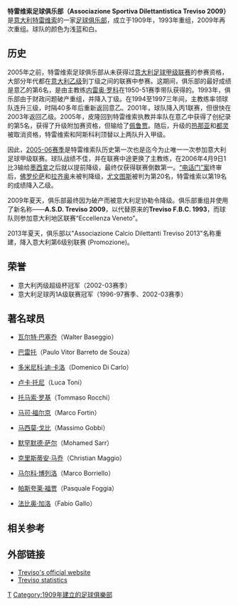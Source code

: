 {{Football club infobox |
  clubname = 特雷维索 |
  image    = [[File:Treviso_fbc.gif|75px]] |
  fullname = Associazione Calcio Dilettanti Treviso 2013|
  nickname =  |
  founded  = 1909年<br />1993年 (重组)<br />2009年 (重组)<br />2013年 (重组) |
  ground   = Stadio Omobono Tenni<br />[[特雷维索|特雷维索]], [[意大利|意大利]] |
  capacity = 7,469| 
  chairman = {{flagicon|Italy}} Marcello Totera|
  manager  = Davide Tentoni|
|  pattern_b1 = _lotto2007lightblue
|  body1 = FFFFFF
|  pattern_la1 = _lotto2007lightblue
|  leftarm1 = FFFFFF
|  pattern_ra1 = _lotto2007lightblue
|  rightarm1 = FFFFFF
|  pattern_sh1 = _lotto2007lightblue
|  shorts1 = FFFFFF
|  pattern_so1 =
|  socks1 = FFFFFF
|  pattern_b2 = _lotto2007lightblue
|  body2 = 000000
|  pattern_la2 = _lotto2007lightblue
|  leftarm2 = 000000
|  pattern_ra2 = _lotto2007lightblue
|  rightarm2 = 000000
|  pattern_sh2 = _lotto2007lightblue
|  shorts2 = 000000
|  pattern_so2 =
|  socks2 = 000000
}}

'''特雷维索足球俱乐部（Associazione Sportiva Dilettantistica Treviso 2009）'''是[[意大利|意大利]][[特雷维索|特雷维索]]的一家[[足球俱乐部|足球俱乐部]]，成立于1909年，1993年重组，2009年再次重组。球队的颜色为浅蓝和白。

== 历史 ==
2005年之前，特雷维索足球俱乐部从未获得过[[意大利足球甲级联赛|意大利足球甲级联赛]]的参赛资格，大部分年代都在[[意大利足球甲级联赛|意大利乙级]]到丁级之间的联赛中参赛。这期间，俱乐部的最好成绩是意乙的第6名，是由主教练[[内雷奥·罗科|内雷奥·罗科]]在1950-51赛季带队获得的。1993年，俱乐部由于财政问题破产重组，并降入丁级。在1994至1997三年间，主教练{{le|吉乌塞佩·皮隆|Giuseppe Pillon}}率领球队连升三级，时隔40多年后重新返回意乙。2001年，球队降入丙1联赛，但很快在2003年返回乙级。2005年，皮隆回到特雷维索执教并率队在意乙中获得了创纪录的第5名，获得了升级附加赛资格，但输给了[[佩鲁贾足球俱乐部|佩鲁贾]]。随后，升级的[[热那亚足球俱乐部|热那亚]]和[[都灵足球俱乐部|都灵]]被取消资格，特雷维索和阿斯科利顶替以上两队升入甲级。

因此，[[2005年至2006年意大利足球甲级联赛|2005-06赛季]]是特雷维索队历史第一次也是迄今为止唯一一次参加意大利足球甲级联赛。球队战绩不佳，并在联赛中途更换了主教练，在2006年4月9日1比3输给[[梅西纳足球俱乐部|墨西拿]]之后就以提前降级，最终仅获得联赛倒数第一。[[2006年意大利足球甲级联赛丑闻|“电话门”案]]终审后，[[佛罗伦萨足球俱乐部|佛罗伦萨]]和[[拉齐奥足球俱乐部|拉齐奥]]未被判降级，[[尤文图斯|尤文图斯]]被判为第20名，特雷维索以第19名的成绩降入乙级。

2009年夏天，俱乐部最终因为破产而被意大利足协勒令降级。俱乐部重组并使用了新名称——'''A.S.D. Treviso 2009'''，以代替原来的'''Treviso F.B.C. 1993'''，而球队则参加意大利地区联赛“Eccellenza Veneto”。

2013年夏天，俱乐部以"Associazione Calcio Dilettanti Treviso 2013"名称重建，降入意大利第6级别联赛 (Promozione)。

== 荣誉 ==
* 意大利丙级超级杯冠军（2002-03赛季）
* 意大利足球丙1A级联赛冠军（1996-97赛季、2002-03赛季）

== 著名球员 ==
* {{flagicon|Belgium}} [[瓦尔特·巴塞乔|瓦尔特·巴塞乔]]（Walter Baseggio）
* {{flagicon|Brazil}} [[保留·维托·巴雷托·德·索萨|巴雷托]]（Paulo Vitor Barreto de Souza）
* {{flagicon|Italy}} [[多米尼科·迪·卡洛|多米尼科·迪·卡洛]]（Domenico Di Carlo）
* {{flagicon|Italy}} [[卢卡·托尼|卢卡·托尼]]（Luca Toni）
* {{flagicon|Italy}} [[托马索·罗基|托马索·罗基]]（Tommaso Rocchi）
* {{flagicon|Italy}} [[马可·福尔京|马可·福尔京]]（Marco Fortin）
* {{flagicon|Italy}} [[马西莫·戈比|马西莫·戈比]]（Massimo Gobbi）
* {{flagicon|Senegal}} [[默罕默德·萨尔|默罕默德·萨尔]]（Mohamed Sarr）
* {{flagicon|Italy}} [[克里斯蒂安·马乔|克里斯蒂安·马乔]]（Christian Maggio）
* {{flagicon|Italy}} [[马尔科·博列洛|马尔科·博列洛]]（Marco Borriello）
* {{flagicon|Italy}} [[帕斯夸莱·福贾|帕斯夸莱·福贾]]（Pasquale Foggia）
* {{flagicon|Italy}} [[法比奥·加洛|法比奥·加洛]]（Fabio Gallo）

== 相关参考 ==
<references />

== 外部链接 ==
* [http://www.fbctreviso.net/ Treviso's official website] {{Wayback|url=http://www.fbctreviso.net/ |date=20210127061346 }}{{it}}
* [http://www.resultsfromfootball.com/seriea-team/trevisofc.html Treviso statistics] {{Wayback|url=http://www.resultsfromfootball.com/seriea-team/trevisofc.html |date=20131003190812 }}{{en}}

{{意甲}}

[[Category:意大利足球俱樂部|T]]
[[Category:1909年建立的足球俱樂部|Category:1909年建立的足球俱樂部]]